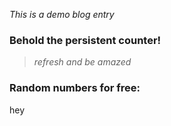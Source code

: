 
_This is a demo blog entry_

### Behold the persistent counter!

> <PersistentCounter />

> _refresh and be amazed_

### Random numbers for free:

> <RandomNumber />

hey

<DevEnv />
